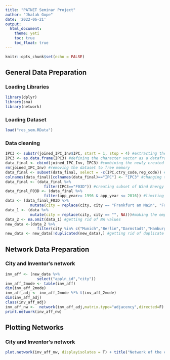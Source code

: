 ```yaml
---
title: "PATNET Seminar Project"
author: "Jhalak Gope"
date: '2022-06-21'
output:
  html_document:
    theme: yeti
    toc: true
    toc_float: true
---
```


```r
knitr::opts_chunk$set(echo = FALSE)
```
## General Data Preparation
### Loading Libraries
```r
library(dplyr)
library(sna)
library(network)
```

### Loading Dataset
```r
load("res_sem.RData")
```
### Data cleaning
```r
IPC3 <- substr(joined_IPC_Inv$IPC, start = 1, stop = 4) #extracting the IPC3 from the original sorted dataset
IPC3 <- as.data.frame(IPC3) #defining the character vector as a dataframe
data_final <- cbind(joined_IPC_Inv, IPC3) #combining the newly created IPC3 containing dataframe with the main dataframe
rm(joined_IPC_Inv) #removing the dataset to free memory
data_final <- subset(data_final, select = -c(IPC,ctry_code,reg_code)) # dropping columns
colnames(data_final)[colnames(data_final)=="IPC"] <- "IPC3" #changing the column name to IPC3head
data_final <- (data_final %>% 
                 filter(IPC3=="F03D")) #creating subset of Wind Energy Industry (F03D)
data_final_F03D <- (data_final %>% 
                 filter(app_year>= 1996 & app_year <= 2016)) #limiting years from 1996 to 2016
data <- (data_final_F03D %>% 
           mutate(city = replace(city, city == "Frankfurt am Main", "Frankfurt"))) #Cleaning the data, changing Frankfurt am Main to Frankfurt
data_1 <- (data %>%
           mutate(city = replace(city, city == "", NA)))#making the empty values NA
data_2 <- na.omit(data_1) #getting rid of NA values
new_data <-(data_2 %>% 
              filter(city %in% c("Munich","Berlin","Darmstadt","Hamburg","Stuttgart","Erlangen","Dresden","Frankfurt","Karlsruhe","Achen"))) #keeping only 10 cities
new_data <- new_data[!duplicated(new_data),] #getting rid of duplicate rows
```
## Network Data Preparation
### City and Inventor's network
```r
inv_aff <- (new_data %>% 
              select("appln_id","city"))
inv_aff_2mode <- table(inv_aff)
dim(inv_aff_2mode)
inv_aff_adj <- inv_aff_2mode %*% t(inv_aff_2mode)
dim(inv_aff_adj)
class(inv_aff_adj)
inv_aff_nw <-  network(inv_aff_adj,matrix.type="adjacency",directed=F)  # convert into 'network' format
print.network(inv_aff_nw)                                               # Basic information about the network
```
## Plotting Networks
### City and Inventor's network
```r

plot.network(inv_aff_nw, displayisolates = T) + title("Network of the city and the patent applications")
```


